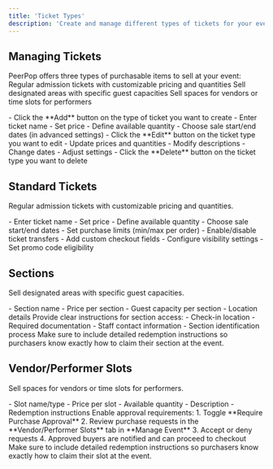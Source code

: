 ```yaml
---
title: 'Ticket Types'
description: 'Create and manage different types of tickets for your event'
---
```


## Managing Tickets

PeerPop offers three types of purchasable items to sell at your event:
<CardGroup cols={3}>
  <Card title="Standard Tickets" icon="ticket">
    Regular admission tickets with customizable pricing and quantities
  </Card>
  <Card title="Sections" icon="table-cells-large">
    Sell designated areas with specific guest capacities
  </Card>
  <Card title="Vendor/Performer Slots" icon="store">
    Sell spaces for vendors or time slots for performers
  </Card>
</CardGroup>

<Tabs>
  <Tab title="Create">
    - Click the **Add** button on the type of ticket you want to create 
    - Enter ticket name
    - Set price
    - Define available quantity
    - Choose sale start/end dates (in advanced settings)
  </Tab>
  <Tab title="Edit">
    - Click the **Edit** button on the ticket type you want to edit
    - Update prices and quantities
    - Modify descriptions
    - Change dates
    - Adjust settings
  </Tab>
  <Tab title="Delete">
    - Click the **Delete** button on the ticket type you want to delete
  </Tab>

</Tabs>

## Standard Tickets
Regular admission tickets with customizable pricing and quantities.

<Steps>
  <Step title="Basic Information">
    - Enter ticket name
    - Set price
    - Define available quantity
    - Choose sale start/end dates
  </Step>
  
  <Step title="Advanced Settings">
    - Set purchase limits (min/max per order)
    - Enable/disable ticket transfers
    - Add custom checkout fields
    - Configure visibility settings
    - Set promo code eligibility
  </Step>
</Steps>

## Sections
Sell designated areas with specific guest capacities.

<Steps>
  <Step title="Section Details">
    - Section name
    - Price per section
    - Guest capacity per section
    - Location details
  </Step>
  
  <Step title="Redemption Instructions">
    Provide clear instructions for section access:
    - Check-in location
    - Required documentation
    - Staff contact information
    - Section identification process
  </Step>
</Steps>

<Warning>
  Make sure to include detailed redemption instructions so purchasers know exactly how to claim their section at the event.
</Warning>

## Vendor/Performer Slots
Sell spaces for vendors or time slots for performers.

<Steps>
  <Step title="Slot Setup">
    - Slot name/type
    - Price per slot
    - Available quantity
    - Description
    - Redemption instructions
  </Step>
  
  <Step title="Purchase Approval">
    Enable approval requirements:
    1. Toggle **Require Purchase Approval**
    2. Review purchase requests in the **Vendor/Performer Slots** tab in **Manage Event**
    3. Accept or deny requests
    4. Approved buyers are notified and can proceed to checkout
  </Step>
</Steps>

<Warning>
  Make sure to include detailed redemption instructions so purchasers know exactly how to claim their slot at the event. 
</Warning>


